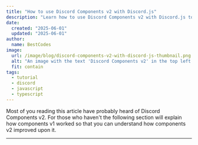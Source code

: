 ```yaml
---
title: "How to use Discord Components v2 with Discord.js"
description: "Learn how to use Discord Components v2 with Discord.js to create interactive and dynamic user interfaces for your Discord bots."
date:
  created: "2025-06-01"
  updated: "2025-06-01"
author:
  name: BestCodes
image:
  url: /image/blog/discord-components-v2-with-discord-js-thumbnail.png
  alt: "An image with the text 'Discord Components v2' in the top left and a blurred background."
  fit: contain
tags:
  - tutorial
  - discord
  - javascript
  - typescript
---
```


Most of you reading this article have probably heard of Discord Components v2. For those who haven't the following section will explain how components v1 worked so that you can understand how components v2 improved upon it.

---
